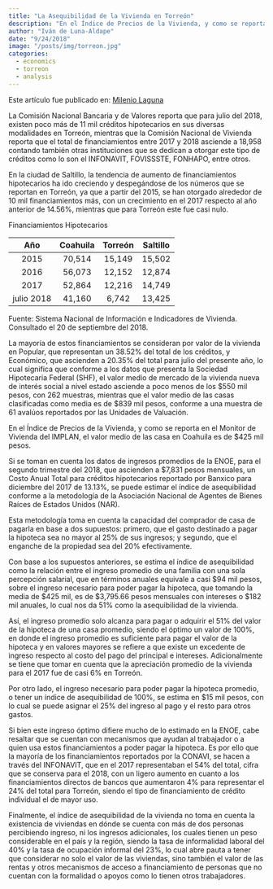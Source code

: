 ```yaml
---
title: "La Asequibilidad de la Vivienda en Torreón"
description: "En el Índice de Precios de la Vivienda, y como se reporta en el Monitor de Vivienda del IMPLAN, el valor medio de las casa en Coahuila es de $425 mil pesos."
author: "Iván de Luna-Aldape"
date: "9/24/2018"
image: "/posts/img/torreon.jpg"
categories: 
  - economics
  - torreon
  - analysis
---
```


Este artículo fue publicado en: [Milenio Laguna ](https://www.milenio.com/negocios/la-asequibilidad-de-la-vivienda-en-torreon)

La Comisión Nacional Bancaria y de Valores reporta que para julio del 2018, existen poco más de 11 mil créditos hipotecarios en sus diversas modalidades en Torreón, mientras que la Comisión Nacional de Vivienda reporta que el total de financiamientos entre 2017 y 2018 asciende a 18,958 contando también otras instituciones que se dedican a otorgar este tipo de créditos como lo son el INFONAVIT, FOVISSSTE, FONHAPO, entre otros.

En la ciudad de Saltillo, la tendencia de aumento de financiamientos hipotecarios ha ido creciendo y despegándose de los números que se reportan en Torreón, ya que a partir del 2015, se han otorgado alrededor de 10 mil financiamientos más, con un crecimiento en el 2017 respecto al año anterior de 14.56%, mientras que para Torreón este fue casi nulo.

Financiamientos Hipotecarios

|Año	|Coahuila|	Torreón|	Saltillo|
|:-----:|:-------:|:-------:|:--------:|
|2015	|70,514	|15,149	|15,502|
|2016	|56,073	|12,152	|12,874|
|2017	|52,864	|12,216	|14,749|
|julio 2018	|41,160	|6,742	|13,425|

Fuente: Sistema Nacional de Información e Indicadores de Vivienda. Consultado el 20 de septiembre del 2018.

La mayoría de estos financiamientos se consideran por valor de la vivienda en Popular, que representan un 38.52% del total de los créditos, y Económico, que ascienden a 20.35% del total para julio del presente año, lo cual significa que conforme a los datos que presenta la Sociedad Hipotecaria Federal (SHF), el valor medio de mercado de la vivienda nueva de interés social a nivel estado asciende a poco menos de los $550 mil pesos, con 262 muestras, mientras que el valor medio de las casas clasificadas como media es de $839 mil pesos, conforme a una muestra de 61 avalúos reportados por las Unidades de Valuación.

En el Índice de Precios de la Vivienda, y como se reporta en el Monitor de Vivienda del IMPLAN, el valor medio de las casa en Coahuila es de $425 mil pesos.

Si se toman en cuenta los datos de ingresos promedios de la ENOE, para el segundo trimestre del 2018, que ascienden a $7,831 pesos mensuales, un Costo Anual Total para créditos hipotecarios reportado por Banxico para diciembre del 2017 de 13.13%, se puede estimar el índice de asequibilidad conforme a la metodología de la Asociación Nacional de Agentes de Bienes Raíces de Estados Unidos (NAR).

Esta metodología toma en cuenta la capacidad del comprador de casa de pagarla en base a dos supuestos: primero, que el gasto destinado a pagar la hipoteca sea no mayor al 25% de sus ingresos; y segundo, que el enganche de la propiedad sea del 20% efectivamente.

Con base a los supuestos anteriores, se estima el índice de asequibilidad como la relación entre el ingreso promedio de una familia con una sola percepción salarial, que en términos anuales equivale a casi $94 mil pesos, sobre el ingreso necesario para poder pagar la hipoteca, que tomando la media de $425 mil, es de $3,795.66 pesos mensuales con intereses o $182 mil anuales, lo cual nos da 51% como la asequibilidad de la vivienda.

Así, el ingreso promedio solo alcanza para pagar o adquirir el 51% del valor de la hipoteca de una casa promedio, siendo el óptimo un valor de 100%, en donde el ingreso promedio es suficiente para pagar el valor de la hipoteca y en valores mayores se refiere a que existe un excedente de ingreso respecto al costo del pago del principal e intereses. Adicionalmente se tiene que tomar en cuenta que la apreciación promedio de la vivienda para el 2017 fue de casi 6% en Torreón.

Por otro lado, el ingreso necesario para poder pagar la hipoteca promedio, o tener un índice de asequibilidad de 100%, se estima en $15 mil pesos, con lo cual se puede asignar el 25% del ingreso al pago y el resto para otros gastos.

Si bien este ingreso óptimo difiere mucho de lo estimado en la ENOE, cabe resaltar que se cuentan con mecanismos que ayudan al trabajador o a quien usa estos financiamientos a poder pagar la hipoteca. Es por ello que la mayoría de los financiamientos reportados por la CONAVI, se hacen a través del INFONAVIT, que en el 2017 representaban el 54% del total, cifra que se conserva para el 2018, con un ligero aumento en cuanto a los financiamientos directos de bancos que aumentaron 4% para representar el 24% del total para Torreón, siendo el tipo de financiamiento de crédito individual el de mayor uso.

Finalmente, el índice de asequibilidad de la vivienda no toma en cuenta la existencia de viviendas en dónde se cuenta con más de dos personas percibiendo ingreso, ni los ingresos adicionales, los cuales tienen un peso considerable en el país y la región, siendo la tasa de informalidad laboral del 40% y la tasa de ocupación informal del 23%, lo cual abre pauta a tener que considerar no solo el valor de las viviendas, sino también el valor de las rentas y otros mecanismos de acceso a financiamiento de personas que no cuentan con la formalidad o apoyos como lo tienen otros trabajadores.